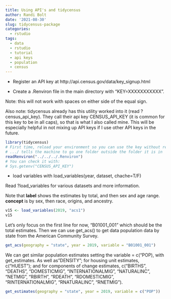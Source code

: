 ```yaml
---
title: Using API's and tidycensus 
author: Randi Bolt
date: '2021-08-30'
slug: tidycensus-package
categories:
  - rstudio
tags:
  - data
  - rstudio
  - tutorial
  - api keys
  - population
  - census
---
```


* Register an API key at http://api.census.gov/data/key_signup.html 

* Create a .Renviron file in the main directory with "KEY=XXXXXXXXXXX". 

Note: this will not work with spaces on either side of the equal sign. 

Also note: tidycensus already has this utility worked into it (read ?census_api_key). They call their api key CENSUS_API_KEY (it is common for this key to be in all caps), so that is what I also called mine. This will be especially helpful in not mixing up API keys if I use other API keys in the future. 

```r
library(tidycensus)
# First time, reload your environment so you can use the key without restarting R.
# .../ tells the machine to go one folder outside the folder it is in
readRenviron("../../../.Renviron")
# You can check it with:
# Sys.getenv("CENSUS_API_KEY")
```

* load variables with load_variables(year, dataset, chache=T/F)

Read ?load_variables for various datasets and more information. 

Note that **label** shows the estimates by total, and then sex and age range. **concept** is by sex, then race, origins, and ancestry.  

```r
v15 <- load_variables(2019, "acs1")
v15
```

Let's only focus on the first line for now, "B01001_001" which should be the total estimates. Then we can use get_acs() to get data population data by state from the American Community Survey.

```r
get_acs(geography = "state", year = 2019, variable = "B01001_001")
```


We can get similar population estimates setting the variable = c("POP), with get_estimates. As well as "DENSITY"; for housing unit estimates, c("HUEST"); and for components of change estimates, c("BIRTHS", "DEATHS", "DOMESTICMIG", "INTERNATIONALMIG", "NATURALINC", "NETMIG", "RBIRTH", "RDEATH", "RDOMESTICMIG", "RINTERNATIONALMIG", "RNATURALINC", "RNETMIG").


```r
get_estimates(geography = "state", year = 2019, variable = c("POP"))
```

